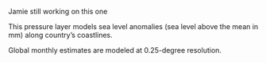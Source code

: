 Jamie still working on this one

This pressure layer models sea level anomalies (sea level above the mean in mm) along country's coastlines. 

Global monthly estimates are modeled at 0.25-degree resolution.